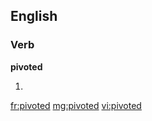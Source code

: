 ==English==

===Verb===
'''pivoted'''

# {{past of|pivot}}

[[fr:pivoted]]
[[mg:pivoted]]
[[vi:pivoted]]